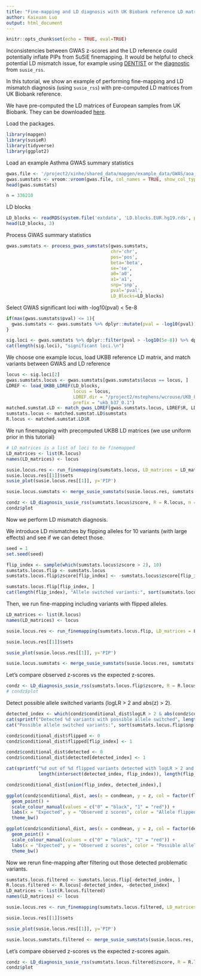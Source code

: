 ```yaml
---
title: "Fine-mapping and LD diagnosis with UK Biobank reference LD matrices"
author: Kaixuan Luo
output: html_document
---
```


```r
knitr::opts_chunk$set(echo = TRUE, eval=TRUE)
```

Inconsistencies between GWAS z-scores and the LD reference could 
potentially inflate PIPs from SuSiE finemapping. It would be helpful to 
check potential LD mismatch issue, for example using [DENTIST][DENTIST] or 
the [diagnostic][diagnostic-susie-rss] from `susie_rss`.

In this tutorial, we show an example of performing fine-mapping and
LD mismatch diagnosis (using `susie_rss`) 
with pre-computed LD matrices from UK Biobank reference.

We have pre-computed the LD matrices of European samples from UK Biobank. 
They can be downloaded [here][UKBB_LD].

Load the packages. 
```r
library(mapgen)
library(susieR)
library(tidyverse)
library(ggplot2)
```

Load an example Asthma GWAS summary statistics
```r
gwas.file <- '/project2/xinhe/shared_data/mapgen/example_data/GWAS/aoa_v3_gwas_ukbsnps_susie_input.txt.gz'
gwas.sumstats <- vroom::vroom(gwas.file, col_names = TRUE, show_col_types = FALSE)
head(gwas.sumstats)

n = 336210
```

LD blocks
```r
LD_blocks <- readRDS(system.file('extdata', 'LD.blocks.EUR.hg19.rds', package='mapgen'))
head(LD_blocks, 3)
```

Process GWAS summary statistics 
```r
gwas.sumstats <- process_gwas_sumstats(gwas.sumstats, 
                                       chr='chr', 
                                       pos='pos', 
                                       beta='beta', 
                                       se='se',
                                       a0='a0', 
                                       a1='a1', 
                                       snp='snp', 
                                       pval='pval',
                                       LD_Blocks=LD_blocks)
```

Select GWAS significant loci with -log10(pval) < 5e-8
```r
if(max(gwas.sumstats$pval) <= 1){
  gwas.sumstats <- gwas.sumstats %>% dplyr::mutate(pval = -log10(pval))
}

sig.loci <- gwas.sumstats %>% dplyr::filter(pval > -log10(5e-8)) %>% dplyr::pull(locus) %>% unique()
cat(length(sig.loci), "significant loci.\n")
```

We choose one example locus, load UKBB reference LD matrix, and
match variants between GWAS and LD reference
```r
locus <- sig.loci[2]
gwas.sumstats.locus <- gwas.sumstats[gwas.sumstats$locus == locus, ]
LDREF <- load_UKBB_LDREF(LD_blocks, 
                         locus = locus, 
                         LDREF.dir = "/project2/mstephens/wcrouse/UKB_LDR_0.1_b37", 
                         prefix = "ukb_b37_0.1")
matched.sumstat.LD <- match_gwas_LDREF(gwas.sumstats.locus, LDREF$R, LDREF$var_info)
sumstats.locus <- matched.sumstat.LD$sumstats
R.locus <- matched.sumstat.LD$R
```

We run finemapping with precomputed UKBB LD matrices (we use uniform prior in this tutorial)
```r
# LD_matrices is a list of loci to be finemapped
LD_matrices <- list(R.locus)
names(LD_matrices) <- locus

susie.locus.res <- run_finemapping(sumstats.locus, LD_matrices = LD_matrices, priortype = 'uniform', n = n, L = 10)
susie.locus.res[[1]]$sets
susie_plot(susie.locus.res[[1]], y='PIP')

susie.locus.sumstats <- merge_susie_sumstats(susie.locus.res, sumstats.locus)
```

```r
condz <- LD_diagnosis_susie_rss(sumstats.locus$zscore, R = R.locus, n = n)
condz$plot
```

Now we perform LD mismatch diagnosis.

We introduce LD mismatches by flipping alleles for 10 variants (with large effects) and see if we can detect those.
```r
seed = 1
set.seed(seed)

flip_index <- sample(which(sumstats.locus$zscore > 2), 10)
sumstats.locus.flip <- sumstats.locus
sumstats.locus.flip$zscore[flip_index] <- -sumstats.locus$zscore[flip_index]

sumstats.locus.flip[flip_index, ]
cat(length(flip_index), "Allele switched variants:", sort(sumstats.locus.flip$snp[flip_index]), "\n")
```

Then, we run fine-mapping including variants with flipped alleles.
```r
LD_matrices <- list(R.locus)
names(LD_matrices) <- locus

susie.locus.res <- run_finemapping(sumstats.locus.flip, LD_matrices = LD_matrices, priortype = 'uniform', n = n, L = 10)

susie.locus.res[[1]]$sets

susie_plot(susie.locus.res[[1]], y='PIP')

susie.locus.sumstats <- merge_susie_sumstats(susie.locus.res, sumstats.locus)
```

Let's compare observed z-scores vs the expected z-scores.
```r
condz <- LD_diagnosis_susie_rss(sumstats.locus.flip$zscore, R = R.locus, n = n)
# condz$plot
```

Detect possible allele switched variants (logLR > 2 and abs(z) > 2).
```r
detected_index <- which(condz$conditional_dist$logLR > 2 & abs(condz$conditional_dist$z) > 2)
cat(sprintf("Detected %d variants with possible allele switched", length(detected_index)), "\n")
cat("Possible allele switched variants:", sort(sumstats.locus.flip$snp[detected_index]), "\n")

condz$conditional_dist$flipped <- 0
condz$conditional_dist$flipped[flip_index] <- 1

condz$conditional_dist$detected <- 0
condz$conditional_dist$detected[detected_index] <- 1

cat(sprintf("%d out of %d flipped variants detected with logLR > 2 and abs(z) > 2. \n", 
            length(intersect(detected_index, flip_index)), length(flip_index)))

condz$conditional_dist[union(flip_index, detected_index),]
```

```r
ggplot(condz$conditional_dist, aes(x = condmean, y = z, col = factor(flipped))) +
  geom_point() +
  scale_colour_manual(values = c("0" = "black", "1" = "red")) + 
  labs(x = "Expected", y = "Observed z scores", color = "Allele flipped") + 
  theme_bw()

ggplot(condz$conditional_dist, aes(x = condmean, y = z, col = factor(detected))) +
  geom_point() +
  scale_colour_manual(values = c("0" = "black", "1" = "red")) + 
  labs(x = "Expected", y = "Observed z scores", color = "Possible allele switched") + 
  theme_bw()
```

Now we rerun fine-mapping after filtering out those detected problematic variants.
```r
sumstats.locus.filtered <- sumstats.locus.flip[-detected_index, ]
R.locus.filtered <- R.locus[-detected_index, -detected_index]
LD_matrices <- list(R.locus.filtered)
names(LD_matrices) <- locus

susie.locus.res <- run_finemapping(sumstats.locus.filtered, LD_matrices = LD_matrices, priortype = 'uniform', n = n, L = 10)

susie.locus.res[[1]]$sets

susie_plot(susie.locus.res[[1]], y='PIP')

susie.locus.sumstats.filtered <- merge_susie_sumstats(susie.locus.res, sumstats.locus.filtered)
```

Let's compare observed z-scores vs the expected z-scores again.
```r
condz <- LD_diagnosis_susie_rss(sumstats.locus.filtered$zscore, R = R.locus.filtered, n = n)
condz$plot
```

[DENTIST]: https://doi.org/10.1038/s41467-021-27438-7
[diagnostic-susie-rss]: https://stephenslab.github.io/susieR/articles/susierss_diagnostic.html
[UKBB_LD]: https://uchicago.box.com/s/jqocacd2fulskmhoqnasrknbt59x3xkn
